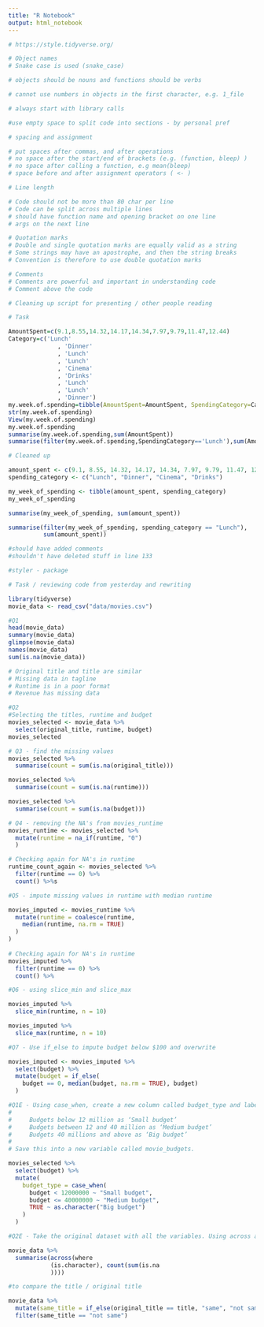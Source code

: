 ```yaml
---
title: "R Notebook"
output: html_notebook
---
```

```r
# https://style.tidyverse.org/

```

```r
# Object names
# Snake case is used (snake_case)

# objects should be nouns and functions should be verbs

# cannot use numbers in objects in the first character, e.g. 1_file

```

```r
# always start with library calls

#use empty space to split code into sections - by personal pref

```

```r
# spacing and assignment

# put spaces after commas, and after operations
# no space after the start/end of brackets (e.g. (function, bleep) )
# no space after calling a function, e.g mean(bleep)
# space before and after assignment operators ( <- )

```

```r
# Line length

# Code should not be more than 80 char per line
# Code can be split across multiple lines
# should have function name and opening bracket on one line
# args on the next line

```

```r
# Quotation marks
# Double and single quotation marks are equally valid as a string
# Some strings may have an apostrophe, and then the string breaks
# Convention is therefore to use double quotation marks
```

```r
# Comments
# Comments are powerful and important in understanding code
# Comment above the code
```

```r
# Cleaning up script for presenting / other people reading

```

```r
# Task

AmountSpent=c(9.1,8.55,14.32,14.17,14.34,7.97,9.79,11.47,12.44)
Category=c('Lunch'
              , 'Dinner'
              , 'Lunch'
              , 'Lunch'
              , 'Cinema'
              , 'Drinks'
              , 'Lunch'
              , 'Lunch'
              , 'Dinner')
my.week.of.spending=tibble(AmountSpent=AmountSpent, SpendingCategory=Category)
str(my.week.of.spending)
View(my.week.of.spending)
my.week.of.spending
summarise(my.week.of.spending,sum(AmountSpent))
summarise(filter(my.week.of.spending,SpendingCategory=='Lunch'),sum(AmountSpent))

```

```r
# Cleaned up

amount_spent <- c(9.1, 8.55, 14.32, 14.17, 14.34, 7.97, 9.79, 11.47, 12.44)
spending_category <- c("Lunch", "Dinner", "Cinema", "Drinks")

my_week_of_spending <- tibble(amount_spent, spending_category)
my_week_of_spending

summarise(my_week_of_spending, sum(amount_spent))

summarise(filter(my_week_of_spending, spending_category == "Lunch"),
          sum(amount_spent))

#should have added comments
#shouldn't have deleted stuff in line 133


```

```r
#styler - package
```


```r
# Task / reviewing code from yesterday and rewriting
```




```r
library(tidyverse)
movie_data <- read_csv("data/movies.csv")
```

```r
#Q1
head(movie_data)
summary(movie_data)
glimpse(movie_data)
names(movie_data)
sum(is.na(movie_data))

# Original title and title are similar
# Missing data in tagline
# Runtime is in a poor format
# Revenue has missing data
```

```r
#Q2
#Selecting the titles, runtime and budget
movies_selected <- movie_data %>%
  select(original_title, runtime, budget)
movies_selected
```

```r
# Q3 - find the missing values
movies_selected %>%
  summarise(count = sum(is.na(original_title)))

movies_selected %>%
  summarise(count = sum(is.na(runtime)))

movies_selected %>%
  summarise(count = sum(is.na(budget)))
```

```r
# Q4 - removing the NA's from movies_runtime
movies_runtime <- movies_selected %>%
  mutate(runtime = na_if(runtime, "0")
  )

# Checking again for NA's in runtime
runtime_count_again <- movies_selected %>%
  filter(runtime == 0) %>%
  count() %>%s
```

```r
#Q5 - impute missing values in runtime with median runtime

movies_imputed <- movies_runtime %>%
  mutate(runtime = coalesce(runtime,
    median(runtime, na.rm = TRUE)
  )
)
  
# Checking again for NA's in runtime
movies_imputed %>%
  filter(runtime == 0) %>%
  count() %>%
```

```r
#Q6 - using slice_min and slice_max

movies_imputed %>%
  slice_min(runtime, n = 10)

movies_imputed %>%
  slice_max(runtime, n = 10)
```

```r
#Q7 - Use if_else to impute budget below $100 and overwrite

movies_imputed <- movies_imputed %>%
  select(budget) %>%
  mutate(budget = if_else(
    budget == 0, median(budget, na.rm = TRUE), budget)
  )

```





```r
#Q1E - Using case_when, create a new column called budget_type and label budgets as follows:
# 
#     Budgets below 12 million as ‘Small budget’
#     Budgets between 12 and 40 million as ‘Medium budget’
#     Budgets 40 millions and above as ‘Big budget’
# 
# Save this into a new variable called movie_budgets.

movies_selected %>%
  select(budget) %>%
  mutate(
    budget_type = case_when(
      budget < 12000000 ~ "Small budget",
      budget <= 40000000 ~ "Medium budget", 
      TRUE ~ as.character("Big budget")
    )
  )

```

```r
#Q2E - Take the original dataset with all the variables. Using across and where, summarise the number of missing values, first across all columns of type character, and then across all columns of type numeric.

movie_data %>%
  summarise(across(where
            (is.character), count(sum(is.na
            ))))

```
```r
#to compare the title / original title

movie_data %>% 
  mutate(same_title = if_else(original_title == title, "same", "not same")) %>% 
  filter(same_title == "not same")
```



```r

```



